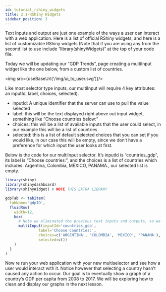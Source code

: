 ```yaml
---
id: tutorial_rshiny_widgets
title: 2.1-RShiny Widgets
sidebar_position: 3
---
```


Text Inputs and output are just one example of the ways a user can interact with a web application. Here is a list of official RShiny widgets, and here is a list of customizable RShiny widgets (Note that if you are using any from the second list to use include “library(shinyWidgets)” at the top of your code file.

Today we will be updating our “GDP Trends”, page creating a multiInput widget like the one below, from a custom list of countries.

<img src={useBaseUrl('/img/ui_to_user.svg')}/>

Like most selector type inputs, our multiInput will require 4 key attributes: an inputId, label, choices, selected).
- inputId: A unique identifier that the server can use to pull the value selected
- label: this will be the text displayed right above out input widget, something like “Choose countries below:”
- choices: this will be a list of available inputs that the user could select, in our example this will be a list of countries
- selected: this is a list of default selected choices that you can set if you would like, in our case this will be empty, since we don’t have a preference for which input the user looks at first.

Below is the code for our multiInput selector. It’s inputId is “countries_gdp”, its label is “Choose countries:”, and the choices is a list of countries which includes: Argentina, Colombia, MEXICO, PANAMA., our selected list is empty.

```r
library(shiny)
library(shinydashboard)
library(shinyWidget) # NOTE THIS EXTRA LIBRARY

gdpTab <- tabItem(
  tabName='gdpID',
  fluidRow(
    width=12,
    box(
      # Note we eliminated the previous text inputs and outputs, so we just have our multiInput in our GDP page
      multiInput(inputId='countries_gdp',
               label='Choose Countries:',
               choices=c('ARGENTINA', 'COLOMBIA', 'MEXICO', 'PANAMA'),
               selected=c())
    )
  )
)
```

Now re run your web application with your new multiselector and see how a user would interact with it. Notice however that selecting a country hasn’t caused any action to occur. Our goal is to eventually show a graph of a country’s GDP per capita from 2008 to 2017. We will be exploring how to clean and display our graphs in the next lesson.
